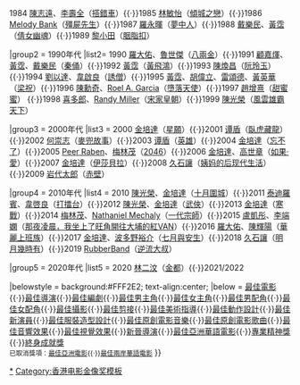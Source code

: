 {{Navbox
|name = 香港電影金像獎最佳電影配樂
|title = {{{1|}}}[[香港電影金像獎]][[香港電影金像獎最佳原創電影音樂|最佳原創電影音樂]]
|titlestyle = background: #FFF2E2
|groupstyle = background: #FFF2E2
|colwidth = 300px

|group1 = 1980年代
|list1 = 1983 [[鮑比達]]（[[再生人]]）{{·}}1984 [[陳志遠]]、[[李壽全]]（[[搭錯車]]）{{·}}1985 [[林敏怡]]（[[倾城之恋 (电影)|傾城之戀]]）{{·}}1986 [[Melody Bank]]（[[殭屍先生]]）{{·}}1987 [[羅永暉]]（[[夢中人 (1986年電影)|夢中人]]）{{·}}1988 [[戴樂民]]、[[黃霑]]（[[倩女幽魂 (1987年電影)|倩女幽魂]]）{{·}}1989 [[黎小田]]（[[胭脂扣]]）

|group2 = 1990年代
|list2= 1990 [[羅大佑]]、[[魯世傑]]（[[八兩金 (電影)|八兩金]]）{{·}}1991 [[顧嘉煇]]、[[黃霑]]、[[戴樂民]]（[[古今大战秦俑情|秦俑]]）{{·}}1992 [[黃霑]]（[[黃飛鴻 (1991年電影)|黃飛鴻]]）{{·}}1993 [[陳煥昌]]（[[阮玲玉 (電影)|阮玲玉]]）{{·}}1994 [[劉以達]]、[[韋啟良]]（[[誘僧]]）{{·}}1995 [[黃霑]]、[[胡偉立]]、[[雷頌德]]、[[黃英華]]（[[梁祝 (1994年電影)|梁祝]]）{{·}}1996 [[陳勳奇]]、[[Roel A. Garcia]]（[[墮落天使 (1995年电影)|墮落天使]]）{{·}}1997 [[趙增熹]]（[[甜蜜蜜 (电影)|甜蜜蜜]]） {{·}}1998 [[喜多郎]]、[[Randy Miller]]（[[宋家皇朝]]）{{·}}1999 [[陳光榮]]（[[風雲：雄霸天下 (1998年電影)|風雲雄霸天下]]）

|group3 = 2000年代
|list3 = 2000 [[金培達]]（[[星願]]）{{·}}2001 [[谭盾]]（[[臥虎藏龍 (電影)|臥虎藏龍]]）{{·}}2002 [[何崇志]]（[[麥兜故事]]）{{·}}2003 [[谭盾]]（[[英雄 (电影)|英雄]]）{{·}}2004 [[金培達]]（[[忘不了 (電影)|忘不了]]）{{·}}2005 [[Peer Raben]]、[[梅林茂]]（[[2046 (電影)|2046]]）{{·}}2006 [[金培達]]、[[高世章]]（[[如果·愛]]）{{·}}2007 [[金培達]]（[[伊莎貝拉 (電影)|伊莎貝拉]]）{{·}}2008 [[久石让|久石讓]]（[[姨妈的后现代生活 (电影)|姨妈的后现代生活]]）{{·}}2009 [[岩代太郎]]（[[赤壁 (电影)|赤壁]]）

|group4 = 2010年代
|list4 = 2010 [[陳光榮]]、[[金培達]]（[[十月围城 (电影)|十月圍城]]）{{·}}2011 [[泰迪羅賓]]、[[韋啓良]]（[[打擂台 (2010年電影)|打擂台]]）{{·}}2012 [[陳光榮]]、[[金培達]]（[[武俠 (電影)|武俠]]）{{·}}2013 [[金培達]]（[[寒戰]]）{{·}}2014 [[梅林茂]]、[[Nathaniel Mechaly]]（[[一代宗師]]）{{·}}2015 [[盧凱彤]]、[[李端嫻]]（[[那夜凌晨，我坐上了旺角開往大埔的紅VAN (電影)|那夜凌晨，我坐上了旺角開往大埔的紅VAN]]）{{·}}2016 [[羅大佑]]、[[陳輝陽]]（[[華麗上班族 (電影)|華麗上班族]]）{{·}}2017 [[金培達]]、[[波多野裕介]]（[[七月與安生 (電影)|七月與安生]]）{{·}}2018 [[久石让|久石讓]]（[[明月幾時有]]）{{·}}2019 [[RubberBand]]（[[逆流大叔]]）

|group5 = 2020年代
|list5 = 2020 [[林二汶]]（[[金都_(電影)|金都]]）{{·}}2021/2022

|belowstyle = background:#FFF2E2; text-align:center; 
|below  = [[香港電影金像獎最佳電影|最佳電影]]{{·}}[[香港電影金像獎最佳導演|最佳導演]]{{·}}[[香港電影金像獎最佳編劇|最佳編劇]]{{·}}[[香港電影金像獎最佳男主角|最佳男主角]]{{·}}[[香港電影金像獎最佳女主角|最佳女主角]]{{·}}[[香港電影金像獎最佳男配角|最佳男配角]]{{·}}[[香港電影金像獎最佳女配角|最佳女配角]]{{·}}[[香港電影金像獎最佳攝影|最佳攝影]]{{·}}[[香港電影金像獎最佳剪接|最佳剪接]]{{·}}[[香港電影金像獎最佳美術指導|最佳美術指導]]{{·}}[[香港電影金像獎最佳動作設計|最佳動作設計]]{{·}}[[香港電影金像獎最佳新演員|最佳新演員]]{{·}}[[香港電影金像獎最佳服裝造型設計|最佳服裝造型設計]]{{·}}[[香港電影金像獎最佳原創電影音樂|最佳原創電影音樂]]{{·}}[[香港電影金像獎最佳原創電影歌曲|最佳原創電影歌曲]]{{·}}[[香港電影金像獎最佳音響效果|最佳音響效果]]{{·}}[[香港電影金像獎最佳視覺效果|最佳視覺效果]]{{·}}[[香港電影金像獎新晉導演|新晉導演]]{{·}}[[香港電影金像獎最佳亞洲華語電影|最佳亞洲華語電影]]{{·}}[[香港電影金像獎專業精神獎|專業精神獎]]{{·}}[[香港電影金像獎終身成就獎|終身成就獎]]<br><small>已取消獎項：[[香港電影金像獎最佳亞洲電影|最佳亞洲電影]]{{·}}[[香港電影金像獎最佳兩岸華語電影|最佳兩岸華語電影]]</small>
}}<noinclude>

[[Category:香港電影金像獎最佳原創電影音樂得主‎|*]]
[[Category:香港电影金像奖模板]]
</noinclude>